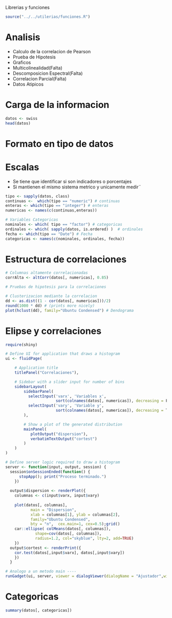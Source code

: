 
Librerias y funciones
```r
source("../../utilerias/funciones.R")
```

# Analisis
* Calculo de la correlacion de Pearson
* Prueba de Hipotesis
* Graficos
* Multicolinealidad(Falta)
* Descomposicion Espectral(Falta)
* Correlacion Parcial(Falta)
* Datos Atipicos

# Carga de la informacion
```r
datos <- swiss
head(datos)
```

# Formato en tipo de datos
# Escalas
* Se tiene que identificar si son indicadores o porcentajes
* Si mantienen el mismo sistema metrico y unicamente medir¨
```r
tipo <- sapply(datos, class)
continuas <-  which(tipo == "numeric") # continuas
enteras <- which(tipo == "integer") # enteras
numericas <- names(c(continuas,enteras))

# Variables Categoricas
nominales <- which( tipo == "factor") # categoricas
ordinales <- which( sapply(datos, is.ordered) )  # ordinales
fecha <- which(tipo == "Date") # Fecha
categoricas <- names(c(nominales, ordinales, fecha))
```

# Estructura de correlaciones
```r
# Columnas altamente correlacionadas
corrAlta <- altCorr(datos[, numericas], 0.85)

# Pruebas de hipotesis para la correlaciones

# Clusterizacion mediante la correlacion
dd <- as.dist((1 - cor(datos[, numericas]))/2)
round(1000 * dd) # (prints more nicely)
plot(hclust(dd), family="Ubuntu Condensed") # Dendograma
```

# Elipse y correlaciones
```r
require(shiny)

# Define UI for application that draws a histogram
ui <- fluidPage(

    # Application title
    titlePanel("Correlaciones"),

    # Sidebar with a slider input for number of bins 
    sidebarLayout(
        sidebarPanel(
          selectInput('varx', 'Variables x', 
                      sort(colnames(datos[, numericas]), decreasing = F), selectize=FALSE),
          selectInput('vary', 'Variable y', 
                      sort(colnames(datos[, numericas]), decreasing = T), selectize=FALSE)
        ),

        # Show a plot of the generated distribution
        mainPanel(
           plotOutput("dispersion"),
           verbatimTextOutput("cortest")
        )
    )
)

# Define server logic required to draw a histogram
server <- function(input, output, session) {
  session$onSessionEnded(function() {
      stopApp(); print("Proceso terminado.")
    })
  
  output$dispersion <- renderPlot({
    columnas <- c(input$varx, input$vary)
    
    plot(datos[, columnas], 
           main = "Dispersion",
           xlab = columnas[1], ylab = columnas[2],
           family="Ubuntu Condensed",
           bty = "n",  cex.main=1, cex=0.5);grid()
    car::ellipse( colMeans(datos[, columnas]), 
             shape=cov(datos[, columnas]), 
             radius=1.2, col="skyblue", lty=2, add=TRUE)
    })
  output$cortest <- renderPrint({
    cor.test(datos[,input$varx], datos[,input$vary])
    })
  }

# Analogo a un metodo main ----
runGadget(ui, server, viewer = dialogViewer(dialogName = "Ajustador",width = 800 , height = 700  ) )
```

# Categoricas
```r
summary(datos[, categoricas])
```

